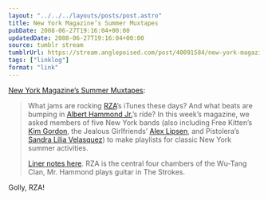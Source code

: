 ```yaml
---
layout: "../../../layouts/posts/post.astro"
title: New York Magazine’s Summer Muxtapes
pubDate: 2008-06-27T19:16:04+00:00
updatedDate: 2008-06-27T19:16:04+00:00
source: tumblr stream
tumblrUrl: https://stream.anglepoised.com/post/40091584/new-york-magazines-summer-muxtapes
tags: ["linklog"]
format: "link"
---
```


[New York Magazine&#8217;s Summer Muxtapes][1]:

> What jams are rocking [RZA](http://rzaplaylist.muxtape.com/)’s iTunes these days? And what beats are bumping in [Albert Hammond Jr.](http://alberthammondjrplaylist.muxtape.com/)’s ride? In this week’s magazine, we asked members of five New York bands (also including Free Kitten’s [Kim Gordon](http://freekittenplaylist.muxtape.com/), the Jealous Girlfriends’ [Alex Lipsen](http://thejealousgirlfriendsplaylist.muxtape.com/), and Pistolera’s [Sandra Lilia Velasquez](http://pistoleraplaylist.muxtape.com/)) to make playlists for classic New York summer activities.
>
> [Liner notes here](http://nymag.com/guides/summer/2008/47992/). RZA is the central four chambers of the Wu-Tang Clan, Mr. Hammond plays guitar in The Strokes.

Golly, RZA!

[1]: https://www.vulture.com/2008/06/rza_kim_gordon_and_albert_hammond_jr.html
